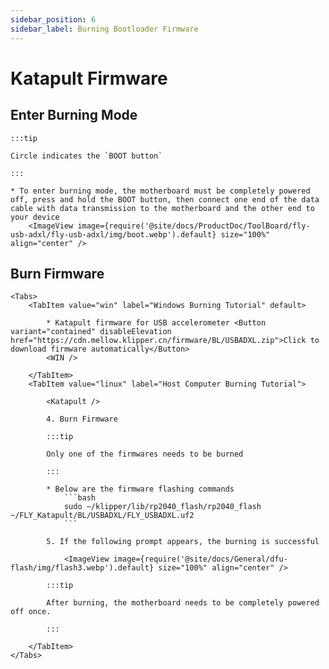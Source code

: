 ```yaml
---
sidebar_position: 6
sidebar_label: Burning Bootloader Firmware
---
```




# Katapult Firmware

## Enter Burning Mode

    :::tip

    Circle indicates the `BOOT button`

    :::

    * To enter burning mode, the motherboard must be completely powered off, press and hold the BOOT button, then connect one end of the data cable with data transmission to the motherboard and the other end to your device
        <ImageView image={require('@site/docs/ProductDoc/ToolBoard/fly-usb-adxl/fly-usb-adxl/img/boot.webp').default} size="100%" align="center" />

## Burn Firmware
    <Tabs>
        <TabItem value="win" label="Windows Burning Tutorial" default>

            * Katapult firmware for USB accelerometer <Button variant="contained" disableElevation href="https://cdn.mellow.klipper.cn/firmware/BL/USBADXL.zip">Click to download firmware automatically</Button>
            <WIN />
            
        </TabItem>
        <TabItem value="linux" label="Host Computer Burning Tutorial">
            
            <Katapult />

            4. Burn Firmware

            :::tip

            Only one of the firmwares needs to be burned

            :::

            * Below are the firmware flashing commands
                ```bash
                sudo ~/klipper/lib/rp2040_flash/rp2040_flash ~/FLY_Katapult/BL/USBADXL/FLY_USBADXL.uf2
                ```

            5. If the following prompt appears, the burning is successful

                <ImageView image={require('@site/docs/General/dfu-flash/img/flash3.webp').default} size="100%" align="center" />

            :::tip

            After burning, the motherboard needs to be completely powered off once.

            :::

        </TabItem>
    </Tabs>

